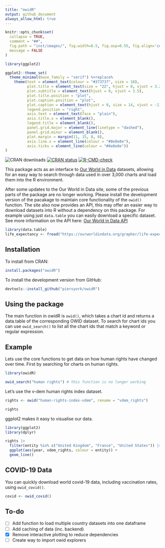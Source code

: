 ```yaml
---
title: "owidR"
output: github_document
always_allow_html: true
---
```


```r
knitr::opts_chunk$set(
  collapse = TRUE,
  comment = "##",
  fig.path = "inst/images/", fig.width=8.5, fig.asp=0.55, fig.align='center',
  message = FALSE
)

library(ggplot2)

ggplot2::theme_set(
  theme_minimal(base_family = "serif") %+replace%
    theme(text = element_text(colour = "#373737", size = 18),
          plot.title = element_text(size = "22", hjust = 0, vjust = 3.2, face = "bold"),
          plot.subtitle = element_text(hjust = 0, vjust = 3.5),
          plot.title.position = "plot",
          plot.caption.position = "plot",
          plot.caption = element_text(hjust = 0, size = 14, vjust = -1),
          legend.position = "right",
          axis.text = element_text(face = "plain"),
          axis.title.x = element_blank(),
          legend.title = element_blank(),
          panel.grid.major = element_line(linetype = "dashed"),
          panel.grid.minor = element_blank(),
          plot.margin = margin(11, 15, 8, 0),
          axis.line.x = element_line(colour = "#8e8e8e"),
          axis.ticks = element_line(colour = "#8e8e8e"))
)

```

<!-- badges: start -->

![CRAN downloads](http://cranlogs.r-pkg.org/badges/grand-total/owidR) [![CRAN status](https://www.r-pkg.org/badges/version/owidR)](https://CRAN.R-project.org/package=owidR) 
[![R-CMD-check](https://github.com/piersyork/owidR/actions/workflows/R-CMD-check.yaml/badge.svg)](https://github.com/piersyork/owidR/actions/workflows/R-CMD-check.yaml)
<!-- badges: end -->

This package acts as an interface to [Our World in Data](https://ourworldindata.org/) datasets, allowing for an easy way to search through data used in over 3,000 charts and load them into the R environment.

After some updates to the Our World in Data site, some of the previous parts of the package are no longer working. Please install the development version of the pacakage to maintain core functionality of the `owid()` function. The site also now provides an API, this may offer an easier way to download datasets into R without a dependency on this package. For example using just `data.table` you can easily download a specific dataset. See more information on the API here: [Our World in Data API](https://docs.owid.io/projects/etl/api/chart-api/#chart-data-api)  

```r
library(data.table)
life_expectancy <- fread("https://ourworldindata.org/grapher/life-expectancy.csv")
```


## Installation

To install from CRAN:

```r
install.packages("owidR")
```

To install the development version from GitHub:

```r
devtools::install_github("piersyork/owidR")
```

## Using the package

The main function in owidR is `owid()`, which takes a chart id and returns a data.table of the corresponding OWID dataset. To search for chart ids you can use `owid_search()` to list all the chart ids that match a keyword or regular expression.

## Example

Lets use the core functions to get data on how human rights have changed over time. First by searching for charts on human rights.

```r
library(owidR)

owid_search("human rights") # this function is no longer working

```

Let's use the v-dem human rights index dataset.

```r

rights <- owid("human-rights-index-vdem", rename = "vdem_rights")

rights

```

ggplot2 makes it easy to visualise our data.

```r
library(ggplot2)
library(dplyr)

rights |> 
  filter(entity %in% c("United Kingdom", "France", "United States")) |> 
  ggplot(aes(year, vdem_rights, colour = entity)) +
  geom_line()
```

## COVID-19 Data

You can quickly download world covid-19 data, including vaccination rates, using `owid_covid()`.

```r
covid <- owid_covid()
```

## To-do

-   [ ] Add function to load multiple country datasets into one dataframe
-   [ ] Add caching of data (inc. backend)
-   [x] Remove interactive plotting to reduce dependencies
-   [ ] Create way to import owid explorers
